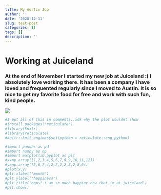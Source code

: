```yaml
---
title: My Austin Job
author: ''
date: '2020-12-11'
slug: test-post
categories: []
tags: []
description: ''
---
```

# Working at Juiceland

### At the end of November I started my new job at Juiceland :) I absolutely love working there. It has been a company I have loved and frequented regularly since I moved to Austin. It is so nice to get my favorite food for free and work with such fun, kind people.
![](/post/2020-12-11-test-post_files/juceee.jpeg)

```r
#I put all of this in comments..idk why the plot wouldnt show
#install.packages("reticulate")
#library(knitr)
#library(reticulate)
#knitr::knit_engines$set(python = reticulate::eng_python)
```

```python
#import pandas as pd
#import numpy as np
#import matplotlib.pyplot as plt
#x=np.array([1,2,3,4,5,6,7,8,9,10,11,12])
#y=np.array([5,6,7,4,2,2,2,2,2,2,8,9])
#plot(x,y)
#plt.xlabel('month')
#plt.ylabel('happiness')
#plt.title('oops! i am so much happier now that im at juiceland')
#plt.show()
```
